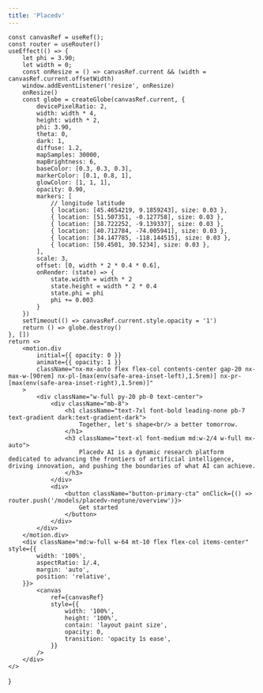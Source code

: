 ```yaml
---
title: 'Placedv'
---
```



    const canvasRef = useRef();
    const router = useRouter()
    useEffect(() => {
        let phi = 3.90;
        let width = 0;
        const onResize = () => canvasRef.current && (width = canvasRef.current.offsetWidth)
        window.addEventListener('resize', onResize)
        onResize()
        const globe = createGlobe(canvasRef.current, {
            devicePixelRatio: 2,
            width: width * 4,
            height: width * 2,
            phi: 3.90,
            theta: 0,
            dark: 1,
            diffuse: 1.2,
            mapSamples: 30000,
            mapBrightness: 6,
            baseColor: [0.3, 0.3, 0.3],
            markerColor: [0.1, 0.8, 1],
            glowColor: [1, 1, 1],
            opacity: 0.90,
            markers: [
                // longitude latitude
                { location: [45.4654219, 9.1859243], size: 0.03 },
                { location: [51.507351, -0.127758], size: 0.03 },
                { location: [38.722252, -9.139337], size: 0.03 },
                { location: [40.712784, -74.005941], size: 0.03 },
                { location: [34.147785, -118.144515], size: 0.03 },
                { location: [50.4501, 30.5234], size: 0.03 },
            ],
            scale: 3,
            offset: [0, width * 2 * 0.4 * 0.6],
            onRender: (state) => {
                state.width = width * 2
                state.height = width * 2 * 0.4
                state.phi = phi
                phi += 0.003
            }
        })
        setTimeout(() => canvasRef.current.style.opacity = '1')
        return () => globe.destroy()
    }, [])
    return <>
        <motion.div
            initial={{ opacity: 0 }}
            animate={{ opacity: 1 }}
            className="nx-mx-auto flex flex-col contents-center gap-20 nx-max-w-[90rem] nx-pl-[max(env(safe-area-inset-left),1.5rem)] nx-pr-[max(env(safe-area-inset-right),1.5rem)]"
        >
            <div className="w-full py-20 pb-0 text-center">
                <div className="mb-8">
                    <h1 className="text-7xl font-bold leading-none pb-7 text-gradient dark:text-gradient-dark">
                        Together, let's shape<br/> a better tomorrow.
                    </h1>
                    <h3 className="text-xl font-medium md:w-2/4 w-full mx-auto">
                        Placedv AI is a dynamic research platform dedicated to advancing the frontiers of artificial intelligence, driving innovation, and pushing the boundaries of what AI can achieve.
                    </h3>
                </div>
                <div>
                    <button className="button-primary-cta" onClick={() => router.push('/models/placedv-neptune/overview')}>
                        Get started
                    </button>
                </div>
            </div>
        </motion.div>
        <div className="md:w-full w-64 mt-10 flex flex-col items-center" style={{
            width: '100%',
            aspectRatio: 1/.4,
            margin: 'auto',
            position: 'relative',
        }}>
            <canvas
                ref={canvasRef}
                style={{
                    width: '100%',
                    height: '100%',
                    contain: 'layout paint size',
                    opacity: 0,
                    transition: 'opacity 1s ease',
                }}
            />
        </div>
    </>
}


